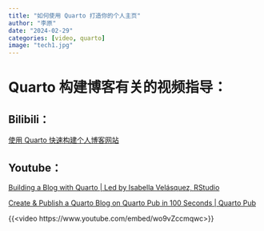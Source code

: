 ```yaml
---
title: "如何使用 Quarto 打造你的个人主页"
author: "李原"
date: "2024-02-29"
categories: [video, quarto]
image: "tech1.jpg"
---
```


# Quarto 构建博客有关的视频指导：

:::{#hero-heading}
## Bilibili：

[使用 Quarto 快速构建个人博客网站](https://www.bilibili.com/video/BV1t14y1s7co/?spm_id_from=333.1007.top_right_bar_window_history.content.click&vd_source=218cb6b73288af0fe1d857478d0c4cc6)

## Youtube：
[ Building a Blog with Quarto | Led by Isabella Velásquez, RStudio ](https://www.youtube.com/watch?v=CVcvXfRyfE0)

[ Create & Publish a Quarto Blog on Quarto Pub in 100 Seconds | Quarto Pub ](https://www.youtube.com/watch?v=t8qtcDyCRFA)

:::

{{<video https://www.youtube.com/embed/wo9vZccmqwc>}}
